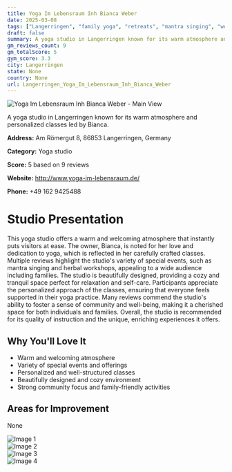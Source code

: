 ```yaml
---
title: Yoga Im Lebensraum Inh Bianca Weber
date: 2025-03-08
tags: ["Langerringen", "family yoga", "retreats", "mantra singing", "welcoming", "cozy", "Langerringen"]  
draft: false
summary: A yoga studio in Langerringen known for its warm atmosphere and personalized classes led by Bianca.
gm_reviews_count: 9
gm_totalScore: 5
gym_score: 3.3
city: Langerringen
state: None
country: None
url: Langerringen_Yoga_Im_Lebensraum_Inh_Bianca_Weber
---
```


<div className="aspect-[16/9] relative my-8">
  <img 
    src="https://lh5.googleusercontent.com/p/AF1QipOdNQQpecDV_7Tg89tbBHazR8U2p_EjJkyy3Xtd=w1920-h1080-k-no"
    alt="Yoga Im Lebensraum Inh Bianca Weber - Main View"
    className="object-cover absolute inset-0 w-full h-full rounded-lg"
  />
</div>

A yoga studio in Langerringen known for its warm atmosphere and personalized classes led by Bianca.

**Address:** Am Römergut 8, 86853 Langerringen, Germany

**Category:** Yoga studio

**Score:** 5 based on 9 reviews

**Website:** http://www.yoga-im-lebensraum.de/

**Phone:** +49 162 9425488

# Studio Presentation

This yoga studio offers a warm and welcoming atmosphere that instantly puts visitors at ease. The owner, Bianca, is noted for her love and dedication to yoga, which is reflected in her carefully crafted classes. Multiple reviews highlight the studio's variety of special events, such as mantra singing and herbal workshops, appealing to a wide audience including families. The studio is beautifully designed, providing a cozy and tranquil space perfect for relaxation and self-care. Participants appreciate the personalized approach of the classes, ensuring that everyone feels supported in their yoga practice. Many reviews commend the studio's ability to foster a sense of community and well-being, making it a cherished space for both individuals and families. Overall, the studio is recommended for its quality of instruction and the unique, enriching experiences it offers.

## Why You'll Love It

- Warm and welcoming atmosphere
- Variety of special events and offerings
- Personalized and well-structured classes
- Beautifully designed and cozy environment
- Strong community focus and family-friendly activities

## Areas for Improvement

None

<div className="grid grid-cols-1 xl:grid-cols-2 gap-4 my-8">
<div className="aspect-[4/3] relative"><img src="https://lh5.googleusercontent.com/p/AF1QipN8uUIdeUNvvxzUuQmwCESKr75K8r5ySPSfbWlf=w1920-h1080-k-no" alt="Image 1" className="object-cover absolute inset-0 w-full h-full rounded-lg" /></div>
<div className="aspect-[4/3] relative"><img src="https://lh5.googleusercontent.com/p/AF1QipPqpGEB8KOObYi-LhA-gLAETuD3599tk-pwk9qB=w1920-h1080-k-no" alt="Image 2" className="object-cover absolute inset-0 w-full h-full rounded-lg" /></div>
<div className="aspect-[4/3] relative"><img src="https://lh5.googleusercontent.com/p/AF1QipN9ccVPne9jOfiTWzHylNOume6Jcy21Q9kZ4T8z=w1920-h1080-k-no" alt="Image 3" className="object-cover absolute inset-0 w-full h-full rounded-lg" /></div>
<div className="aspect-[4/3] relative"><img src="https://lh5.googleusercontent.com/p/AF1QipNwst4_qUYi23RQ3Lz5nbD3xj8WGz8mVbmGvVZ3=w1920-h1080-k-no" alt="Image 4" className="object-cover absolute inset-0 w-full h-full rounded-lg" /></div>
</div>